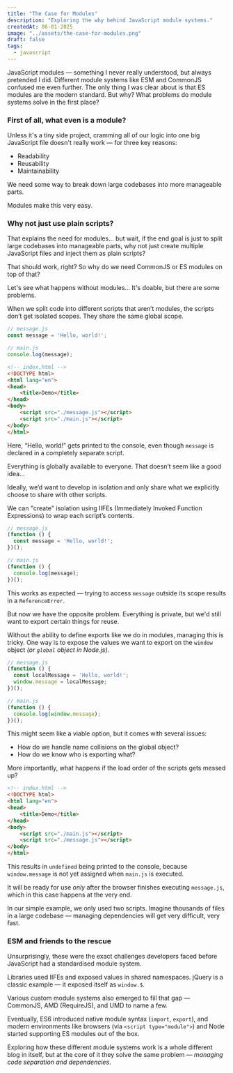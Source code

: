 ```yaml
---
title: "The Case for Modules"
description: "Exploring the why behind JavaScript module systems."
createdAt: 06-01-2025
image: "../assets/the-case-for-modules.png"
draft: false
tags:
  - javascript
---
```



JavaScript modules — something I never really understood, but always pretended I did. Different module systems like ESM and CommonJS confused me even further. The only thing I was clear about is that ES modules are the modern standard. But why? What problems do module systems solve in the first place?

### First of all, what even is a module?
Unless it's a tiny side project, cramming all of our logic into one big JavaScript file doesn't really work — for three key reasons:
- Readability
- Reusability
- Maintainability

We need some way to break down large codebases into more manageable parts.

Modules make this very easy. 

### Why not just use plain scripts?
That explains the need for modules... but wait, if the end goal is just to split large codebases into manageable parts, why not just create multiple JavaScript files and inject them as plain scripts?

That should work, right? So why do we need CommonJS or ES modules on top of that?

Let's see what happens without modules... It's doable, but there are some problems.

When we split code into different scripts that aren’t modules, the scripts don’t get isolated scopes. They share the same global scope.

```javascript
// message.js
const message = 'Hello, world!';
```

```javascript
// main.js
console.log(message);
```

```html
<!-- index.html -->
<!DOCTYPE html>
<html lang="en">
<head>
    <title>Demo</title>
</head>
<body>
    <script src="./message.js"></script>
    <script src="./main.js"></script>
</body>
</html>
```

Here, “Hello, world!” gets printed to the console, even though `message` is declared in a completely separate script.

Everything is globally available to everyone. That doesn’t seem like a good idea…

Ideally, we’d want to develop in isolation and only share what we explicitly choose to share with other scripts.

We can "create" isolation using IIFEs (Immediately Invoked Function Expressions) to wrap each script’s contents.

```javascript
// message.js
(function () {
  const message = 'Hello, world!';
})();
```

```javascript
// main.js
(function () {
  console.log(message);
})();
```

This works as expected — trying to access `message` outside its scope results in a `ReferenceError`.

But now we have the opposite problem. Everything is private, but we'd still want to export certain things for reuse.

Without the ability to define exports like we do in modules, managing this is tricky. One way is to expose the values we want to export on the `window` object *(or `global` object in Node.js)*.

```javascript
// message.js
(function () {
  const localMessage = 'Hello, world!';
  window.message = localMessage;
})();
```

```javascript
// main.js
(function () {
  console.log(window.message);
})();
```

This might seem like a viable option, but it comes with several issues:

- How do we handle name collisions on the global object?
- How do we know who is exporting what?

More importantly, what happens if the load order of the scripts gets messed up?

```html
<!-- index.html -->
<!DOCTYPE html>
<html lang="en">
<head>
    <title>Demo</title>
</head>
<body>
    <script src="./main.js"></script>
    <script src="./message.js"></script>
</body>
</html>
```

This results in `undefined` being printed to the console, because `window.message` is not yet assigned when `main.js` is executed. 

It will be ready for use *only* after the browser finishes executing `message.js`, which in this case happens at the very end.

In our simple example, we only used two scripts. Imagine thousands of files in a large codebase — managing dependencies will get very difficult, very fast.

### ESM and friends to the rescue

Unsurprisingly, these were the exact challenges developers faced before JavaScript had a standardised module system.

Libraries used IIFEs and exposed values in shared namespaces. jQuery is a classic example — it exposed itself as `window.$`.

Various custom module systems also emerged to fill that gap — CommonJS, AMD (RequireJS), and UMD to name a few.

Eventually, ES6 introduced native module syntax (`import`, `export`), and modern environments like browsers (via `<script type="module">`) and Node started supporting ES modules out of the box.

Exploring how these different module systems work is a whole different blog in itself, but at the core of it they solve the same problem — *managing code separation and dependencies*.